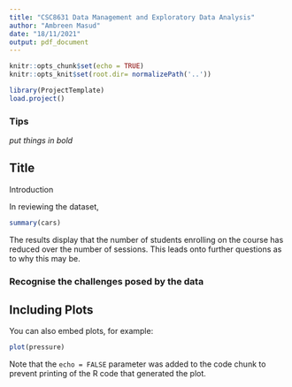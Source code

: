 ```yaml
---
title: "CSC8631 Data Management and Exploratory Data Analysis"
author: "Ambreen Masud"
date: "18/11/2021"
output: pdf_document
---
```


```r
knitr::opts_chunk$set(echo = TRUE)
knitr::opts_knit$set(root.dir= normalizePath('..'))
```

```r
library(ProjectTemplate)
load.project()
```

### Tips

*put things in bold*


## Title

Introduction


In reviewing the dataset, 
  

```r
summary(cars)
```

The results display that the number of students enrolling on the course has reduced over the number of sessions. This leads onto further questions as to why this may be. 


### Recognise the challenges posed by the data 

## Including Plots

You can also embed plots, for example:

```r
plot(pressure)
```

Note that the `echo = FALSE` parameter was added to the code chunk to prevent printing of the R code that generated the plot.
